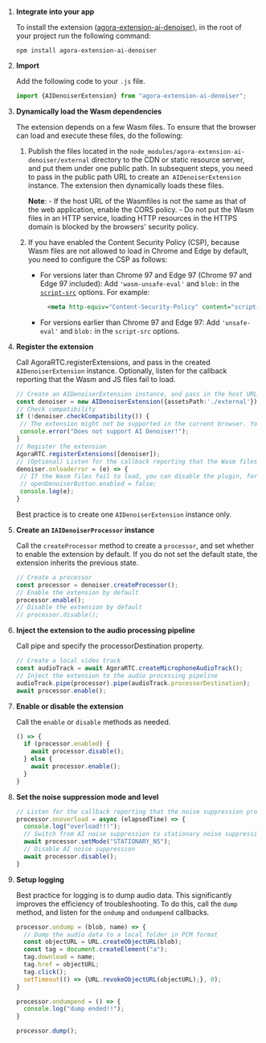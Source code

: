<PlatformWrapper platform="web">

1. **Integrate <Vg k="RTEE_NS" /> into your app**

    To install the  <Vg k="RTEE_NS" /> extension ([agora-extension-ai-denoiser](https://www.npmjs.com/package/agora-extension-ai-denoiser)), in the root of your project run the following command:

      `npm install agora-extension-ai-denoiser`


1. **Import  <Vg k="RTEE_NS" />**

    Add the following code to your `.js` file.

      ```javascript
      import {AIDenoiserExtension} from "agora-extension-ai-denoiser";
      ```

3. **Dynamically load the Wasm  dependencies**

    The <Vg k="RTEE_NS" /> extension depends on a few Wasm files. To ensure that the browser can load and execute these files, do the following:

    1. Publish the files located in the `node_modules/agora-extension-ai-denoiser/external` directory to the CDN or static resource server, and put them under one public path. In subsequent steps, you need to pass in the public path URL to create an` AIDenoiserExtension` instance. The extension then dynamically loads these files.

        **Note**:
            - If the host URL of the Wasmfiles is not the same as that of the web application, enable the CORS policy.
            - Do not put the Wasm files in an HTTP service, loading HTTP resources in the HTTPS domain is blocked by the browsers' security policy.

    2. If you have enabled the Content Security Policy (CSP), because Wasm files are not allowed to load in Chrome and Edge by default, you need to configure the CSP as follows:

        - For versions later than Chrome 97 and Edge 97 (Chrome 97 and Edge 97 included): Add `'wasm-unsafe-eval'` and `blob:` in the [`script-src`](https://developer.mozilla.org/en-US/docs/Web/HTTP/Headers/Content-Security-Policy/script-src) options. For example:
           ``` xml
             <meta http-equiv="Content-Security-Policy" content="script-src 'self' 'wasm-unsafe-eval' blob:">
             ```

        - For versions earlier than Chrome 97 and Edge 97: Add `'unsafe-eval'` and `blob:` in the `script-src` options.

4. **Register the <Vg k="RTEE_NS" /> extension**

    Call <Link to= "{{global.API_REF_WEB_ROOT}}/interfaces/iagorartc.html#registerextensions">AgoraRTC.registerExtensions</Link>, and pass in the created `AIDenoiserExtension` instance. Optionally, listen for the callback reporting that the Wasm and JS files fail to load.

    ```typescript
    // Create an AIDenoiserExtension instance, and pass in the host URL of the Wasm files
    const denoiser = new AIDenoiserExtension({assetsPath:'./external'});
    // Check compatibility
    if (!denoiser.checkCompatibility()) {
     // The extension might not be supported in the current browser. You can stop executing further code logic
     console.error("Does not support AI Denoiser!");
    }
    // Register the extension
    AgoraRTC.registerExtensions([denoiser]);
    // (Optional) Listen for the callback reporting that the Wasm files fail to load
    denoiser.onloaderror = (e) => {
     // If the Wasm files fail to load, you can disable the plugin, for example:
     // openDenoiserButton.enabled = false;
     console.log(e);
    }
    ```
    Best practice is to create one <code>AIDenoiserExtension</code> instance only.

5. **Create an `IAIDenoiserProcessor` instance**

    Call the `createProcessor` method to create a `processor`, and set whether to enable the extension by default. If you do not set the default state, the extension inherits the previous state.

    ```typescript
    // Create a processor
    const processor = denoiser.createProcessor();
    // Enable the extension by default
    processor.enable();
    // Disable the extension by default
    // processor.disable();
    ```

6. **Inject the extension to the audio processing pipeline**

    Call <Link to="{{global.API_REF_WEB_ROOT}}/interfaces/imicrophoneaudiotrack.html#pipe">pipe</Link> and specify the <Link to="{{global.API_REF_WEB_ROOT}}/interfaces/imicrophoneaudiotrack.html#processordestination">processorDestination</Link> property.

    ```typescript
    // Create a local video track
    const audioTrack = await AgoraRTC.createMicrophoneAudioTrack();
    // Inject the extension to the audio processing pipeline
    audioTrack.pipe(processor).pipe(audioTrack.processorDestination);
    await processor.enable();
    ```

7. **Enable or disable the extension**

    Call the `enable` or `disable` methods as needed.

      ```typescript
      () => {
        if (processor.enabled) {
          await processor.disable();
        } else {
          await processor.enable();
        }
      }
      ```
8. **Set the noise suppression mode and level**
   ```javascript
   // Listen for the callback reporting that the noise suppression process takes too long
   processor.onoverload = async (elapsedTime) => {
     console.log("overload!!!");
     // Switch from AI noise suppression to stationary noise suppression
     await processor.setMode("STATIONARY_NS");
     // Disable AI noise suppression
     await processor.disable();
   }
   ```

9. **Setup logging**

    Best practice for logging is to dump audio data. This significantly improves the efficiency of troubleshooting. To do this, call the `dump` method, and listen for the `ondump` and `ondumpend` callbacks.

   ```typescript
   processor.ondump = (blob, name) => {
     // Dump the audio data to a local folder in PCM format
     const objectURL = URL.createObjectURL(blob);
     const tag = document.createElement("a");
     tag.download = name;
     tag.href = objectURL;
     tag.click();
     setTimeout(() => {URL.revokeObjectURL(objectURL);}, 0);
   }

   processor.ondumpend = () => {
     console.log("dump ended!!");
   }

   processor.dump();
   ```


</PlatformWrapper>
